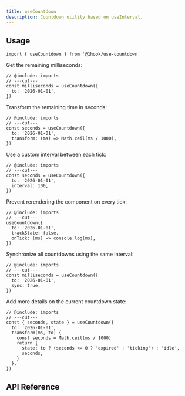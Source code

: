 ```yaml
---
title: useCountdown
description: Countdown utility based on useInterval.
---
```


## Usage

```tsx twoslash include imports
import { useCountdown } from '@1hook/use-countdown'
```

Get the remaining milliseconds:

```tsx twoslash
// @include: imports
// ---cut---
const milliseconds = useCountdown({
  to: '2026-01-01',
})
```

Transform the remaining time in seconds:

```tsx twoslash
// @include: imports
// ---cut---
const seconds = useCountdown({
  to: '2026-01-01',
  transform: (ms) => Math.ceil(ms / 1000),
})
```

Use a custom interval between each tick:

```tsx twoslash
// @include: imports
// ---cut---
const seconds = useCountdown({
  to: '2026-01-01',
  interval: 100,
})
```

Prevent rerendering the component on every tick:

```tsx twoslash
// @include: imports
// ---cut---
useCountdown({
  to: '2026-01-01',
  trackState: false,
  onTick: (ms) => console.log(ms),
})
```

Synchronize all countdowns using the same interval:

```tsx twoslash
// @include: imports
// ---cut---
const milliseconds = useCountdown({
  to: '2026-01-01',
  sync: true,
})
```

Add more details on the current countdown state:

```tsx twoslash
// @include: imports
// ---cut---
const { seconds, state } = useCountdown({
  to: '2026-01-01',
  transform(ms, to) {
    const seconds = Math.ceil(ms / 1000)
    return {
      state: to ? (seconds <= 0 ? 'expired' : 'ticking') : 'idle',
      seconds,
    }
  },
})
```

## API Reference

<AutoTypeTable
  name="UseCountdownOptions"
  path="packages/use-countdown/src/index.ts"
  description="The options of the `useCountdown` hook."
/>
